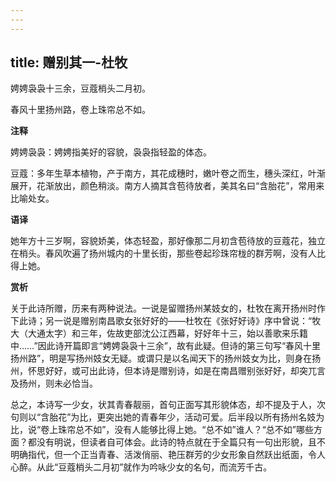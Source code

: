 ```yaml
---
---
---
```

title: 赠别其一-杜牧
---

娉娉袅袅十三余，豆蔻梢头二月初。

春风十里扬州路，卷上珠帘总不如。

**注释**

娉娉袅袅：娉娉指美好的容貌，袅袅指轻盈的体态。

豆蔻：多年生草本植物，产于南方，其花成穗时，嫩叶卷之而生，穗头深红，叶渐展开，花渐放出，颜色稍淡。南方人摘其含苞待放者，美其名曰“含胎花”，常用来比喻处女。

**语译**

她年方十三岁啊，容貌娇美，体态轻盈，那好像那二月初含苞待放的豆蔻花，独立在梢头。春风吹遍了扬州城内的十里长街，那些卷起珍珠帘栊的群芳啊，没有人比得上她。

**赏析**

关于此诗所赠，历来有两种说法。一说是留赠扬州某妓女的，杜牧在离开扬州时作下此诗；另一说是赠别南昌歌女张好好的——杜牧在《张好好诗》序中曾说：“牧大（大通太字）和三年，佐故吏部沈公江西幕，好好年十三，始以善歌来乐籍中……”因此诗开篇即言“娉娉袅袅十三余”，故有此疑。但诗的第三句写“春风十里扬州路”，明是写扬州妓女无疑。或谓只是以名闻天下的扬州妓女为比，则身在扬州，怀思好好，或可出此诗，但本诗是赠别诗，如是在南昌赠别张好好，却突兀言及扬州，则未必恰当。

总之，本诗写一少女，状其青春靓丽，首句正面写其形貌体态，却不提及于人，次句则以“含胎花”为比，更突出她的青春年少，活动可爱。后半段以所有扬州名妓为比，说“卷上珠帘总不如”，没有人能够比得上她。“总不如”谁人？“总不如”哪些方面？都没有明说，但读者自可体会。此诗的特点就在于全篇只有一句出形貌，且不明确指代，但一个正当青春、活泼俏丽、艳压群芳的少女形象自然跃出纸面，令人心醉。从此“豆蔻梢头二月初”就作为吟咏少女的名句，而流芳千古。